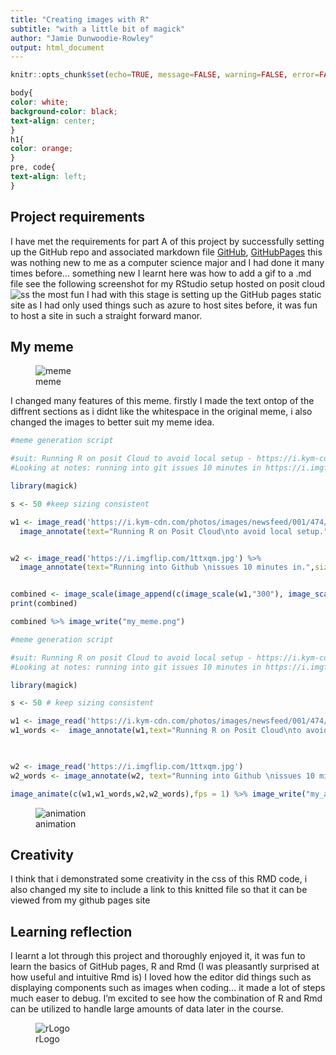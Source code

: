 ```yaml
---
title: "Creating images with R"
subtitle: "with a little bit of magick"
author: "Jamie Dunwoodie-Rowley"
output: html_document
---
```


```r
knitr::opts_chunk$set(echo=TRUE, message=FALSE, warning=FALSE, error=FALSE)
```

```css
body{
color: white;
background-color: black;
text-align: center;
}
h1{
color: orange;
}
pre, code{
text-align: left;
}

```

## Project requirements
I have met the requirements for part A of this project by successfully setting up the GitHub repo and associated markdown file [GitHub](https://github.com/Jaorow/stats220),  [GitHubPages](https://jaorow.github.io/stats220/) this was nothing new to me as a computer science major and I had done it many times before... something new I learnt here was how to add a gif to a .md file see the following screenshot for my RStudio setup hosted on posit cloud ![ss](workspace.png) the most fun I had with this stage is setting up the GitHub pages static site as I had only used things such as azure to host sites before, it was fun to host a site in such a straight forward manor. 

## My meme
![meme](inspo_meme.jpg)


I changed many features of this meme. firstly I made the text ontop of the diffrent sections as i didnt like the whitespace in the original meme, i also changed the images to better suit my meme idea. 
```r
#meme generation script

#suit: Running R on posit Cloud to avoid local setup - https://i.kym-cdn.com/photos/images/newsfeed/001/474/943/b12.jpg
#Looking at notes: running into git issues 10 minutes in https://i.imgflip.com/1ttxqm.jpg

library(magick)

s <- 50 #keep sizing consistent 

w1 <- image_read('https://i.kym-cdn.com/photos/images/newsfeed/001/474/943/b12.jpg') %>%
  image_annotate(text="Running R on Posit Cloud\nto avoid local setup.",size = s, color = "white" ,gravity = "south", boxcolor = "black")


w2 <- image_read('https://i.imgflip.com/1ttxqm.jpg') %>% 
  image_annotate(text="Running into Github \nissues 10 minutes in.",size = s+10, color = "white", gravity = "south",boxcolor = "black")


combined <- image_scale(image_append(c(image_scale(w1,"300"), image_scale(w2,"300")), stack=TRUE),"300")
print(combined)

combined %>% image_write("my_meme.png")

```

```r

#meme generation script

#suit: Running R on posit Cloud to avoid local setup - https://i.kym-cdn.com/photos/images/newsfeed/001/474/943/b12.jpg
#Looking at notes: running into git issues 10 minutes in https://i.imgflip.com/1ttxqm.jpg

library(magick)

s <- 50 # keep sizing consistent 

w1 <- image_read('https://i.kym-cdn.com/photos/images/newsfeed/001/474/943/b12.jpg')
w1_words <-  image_annotate(w1,text="Running R on Posit Cloud\nto avoid local setup.",size = s, color = "white" ,gravity = "south", boxcolor = "black")
 


w2 <- image_read('https://i.imgflip.com/1ttxqm.jpg')
w2_words <- image_annotate(w2, text="Running into Github \nissues 10 minutes in.",size = s+10, color = "white", gravity = "south",boxcolor = "black")

image_animate(c(w1,w1_words,w2,w2_words),fps = 1) %>% image_write("my_animation.gif")


```
![animation](my_animation.gif)

## Creativity
I think that i demonstrated some creativity in the css of this RMD code, i also changed my site to include a link to this knitted file so that it can be viewed from my github pages site

## Learning reflection
I learnt a lot through this project and thoroughly enjoyed it, it was fun to learn the basics of GitHub pages, R and Rmd (I was pleasantly surprised at how useful and intuitive Rmd is) I loved how the editor did things such as displaying components such as images when coding... it made a lot of steps much easer to debug. I'm excited to see how the combination of R and Rmd can be utilized to handle large amounts of data later in the course.

![rLogo](https://media.giphy.com/media/rGlAZysKBcjRCkAX7S/giphy.gif)
